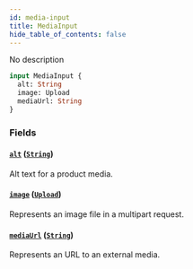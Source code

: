 ```yaml
---
id: media-input
title: MediaInput
hide_table_of_contents: false
---
```


No description

```graphql
input MediaInput {
  alt: String
  image: Upload
  mediaUrl: String
}
```

### Fields

#### [`alt`](#) ([`String`](../../../developer/api-reference/scalars/string))

Alt text for a product media.

#### [`image`](#) ([`Upload`](../../../developer/api-reference/scalars/upload))

Represents an image file in a multipart request.

#### [`mediaUrl`](#) ([`String`](../../../developer/api-reference/scalars/string))

Represents an URL to an external media.
